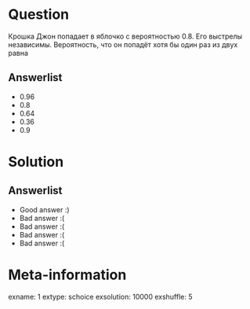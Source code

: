 Question
========
Крошка Джон  попадает в яблочко с вероятностью $0.8$. Его выстрелы независимы. Вероятность, что он попадёт хотя бы один раз из двух равна


Answerlist
----------
*  $0.96$
*  $0.8$
*  $0.64$
*  $0.36$
*  $0.9$

Solution
========

Answerlist
----------
*  Good answer :)
*  Bad answer :(
*  Bad answer :(
*  Bad answer :(
*  Bad answer :(

Meta-information
================
exname: 1
extype: schoice
exsolution: 10000
exshuffle: 5
